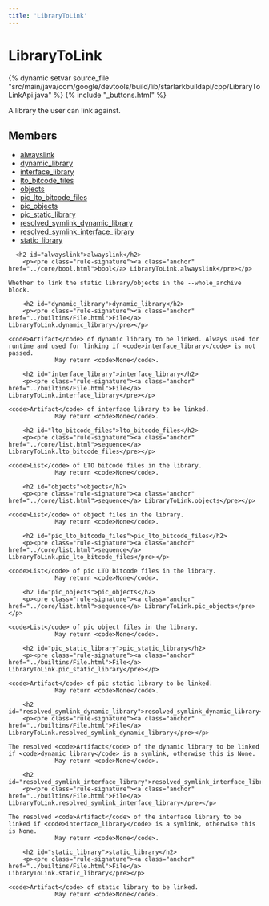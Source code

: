 ```yaml
---
title: 'LibraryToLink'
---
```


<html devsite>
<head>
  <meta name="project_path" value="/_project.yaml">
  <meta name="book_path" value="/_book.yaml">
</head>
<body>

<h1 class="page-title" id="modules.LibraryToLink">LibraryToLink</h1>

{% dynamic setvar source_file "src/main/java/com/google/devtools/build/lib/starlarkbuildapi/cpp/LibraryToLinkApi.java" %}
{% include "_buttons.html" %}
<!-- {% raw %} -->

A library the user can link against.

<h2>Members</h2>
<ul>
    <li>
    <a href="#alwayslink">alwayslink</a>
  </li>
      <li>
    <a href="#dynamic_library">dynamic_library</a>
  </li>
      <li>
    <a href="#interface_library">interface_library</a>
  </li>
      <li>
    <a href="#lto_bitcode_files">lto_bitcode_files</a>
  </li>
      <li>
    <a href="#objects">objects</a>
  </li>
      <li>
    <a href="#pic_lto_bitcode_files">pic_lto_bitcode_files</a>
  </li>
      <li>
    <a href="#pic_objects">pic_objects</a>
  </li>
      <li>
    <a href="#pic_static_library">pic_static_library</a>
  </li>
      <li>
    <a href="#resolved_symlink_dynamic_library">resolved_symlink_dynamic_library</a>
  </li>
      <li>
    <a href="#resolved_symlink_interface_library">resolved_symlink_interface_library</a>
  </li>
      <li>
    <a href="#static_library">static_library</a>
  </li>
  </ul>

      <h2 id="alwayslink">alwayslink</h2>
        <p><pre class="rule-signature"><a class="anchor" href="../core/bool.html">bool</a> LibraryToLink.alwayslink</pre></p>

    Whether to link the static library/objects in the --whole_archive block.

        <h2 id="dynamic_library">dynamic_library</h2>
        <p><pre class="rule-signature"><a class="anchor" href="../builtins/File.html">File</a> LibraryToLink.dynamic_library</pre></p>

    <code>Artifact</code> of dynamic library to be linked. Always used for runtime and used for linking if <code>interface_library</code> is not passed.
                 May return <code>None</code>.

        <h2 id="interface_library">interface_library</h2>
        <p><pre class="rule-signature"><a class="anchor" href="../builtins/File.html">File</a> LibraryToLink.interface_library</pre></p>

    <code>Artifact</code> of interface library to be linked.
                 May return <code>None</code>.

        <h2 id="lto_bitcode_files">lto_bitcode_files</h2>
        <p><pre class="rule-signature"><a class="anchor" href="../core/list.html">sequence</a> LibraryToLink.lto_bitcode_files</pre></p>

    <code>List</code> of LTO bitcode files in the library.
                 May return <code>None</code>.

        <h2 id="objects">objects</h2>
        <p><pre class="rule-signature"><a class="anchor" href="../core/list.html">sequence</a> LibraryToLink.objects</pre></p>

    <code>List</code> of object files in the library.
                 May return <code>None</code>.

        <h2 id="pic_lto_bitcode_files">pic_lto_bitcode_files</h2>
        <p><pre class="rule-signature"><a class="anchor" href="../core/list.html">sequence</a> LibraryToLink.pic_lto_bitcode_files</pre></p>

    <code>List</code> of pic LTO bitcode files in the library.
                 May return <code>None</code>.

        <h2 id="pic_objects">pic_objects</h2>
        <p><pre class="rule-signature"><a class="anchor" href="../core/list.html">sequence</a> LibraryToLink.pic_objects</pre></p>

    <code>List</code> of pic object files in the library.
                 May return <code>None</code>.

        <h2 id="pic_static_library">pic_static_library</h2>
        <p><pre class="rule-signature"><a class="anchor" href="../builtins/File.html">File</a> LibraryToLink.pic_static_library</pre></p>

    <code>Artifact</code> of pic static library to be linked.
                 May return <code>None</code>.

        <h2 id="resolved_symlink_dynamic_library">resolved_symlink_dynamic_library</h2>
        <p><pre class="rule-signature"><a class="anchor" href="../builtins/File.html">File</a> LibraryToLink.resolved_symlink_dynamic_library</pre></p>

    The resolved <code>Artifact</code> of the dynamic library to be linked if <code>dynamic_library</code> is a symlink, otherwise this is None.
                 May return <code>None</code>.

        <h2 id="resolved_symlink_interface_library">resolved_symlink_interface_library</h2>
        <p><pre class="rule-signature"><a class="anchor" href="../builtins/File.html">File</a> LibraryToLink.resolved_symlink_interface_library</pre></p>

    The resolved <code>Artifact</code> of the interface library to be linked if <code>interface_library</code> is a symlink, otherwise this is None.
                 May return <code>None</code>.

        <h2 id="static_library">static_library</h2>
        <p><pre class="rule-signature"><a class="anchor" href="../builtins/File.html">File</a> LibraryToLink.static_library</pre></p>

    <code>Artifact</code> of static library to be linked.
                 May return <code>None</code>.


</body>
</html>

<!-- {% endraw %} -->
